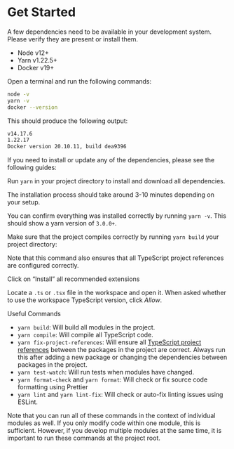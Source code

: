 # Get Started
A few dependencies need to be available in your development system. Please verify they are present or install them.

- Node v12+
- Yarn v1.22.5+
- Docker v19+

Open a terminal and run the following commands:

```bash
node -v
yarn -v
docker --version
```

This should produce the following output:

```bash
v14.17.6
1.22.17
Docker version 20.10.11, build dea9396
```

If you need to install or update any of the dependencies, please see the following guides:

Run `yarn` in your project directory to install and download all dependencies.

The installation process should take around 3-10 minutes depending on your setup.

You can confirm everything was installed correctly by running `yarn -v`. This should show a yarn version of `3.0.0+`.

Make sure that the project compiles correctly by running `yarn build` your project directory:

Note that this command also ensures that all TypeScript project references are configured correctly.

Click on “Install” all recommended extensions

Locate a `.ts` or `.tsx` file in the workspace and open it. When asked whether to use the workspace TypeScript version, click _Allow_.

Useful Commands

- `yarn build`: Will build all modules in the project.
- `yarn compile`: Will compile all TypeScript code.
- `yarn fix-project-references`: Will ensure all [TypeScript project references](https://www.typescriptlang.org/docs/handbook/project-references.html) between the packages in the project are correct. Always run this after adding a new package or changing the dependencies between packages in the project.
- `yarn test-watch`: Will run tests when modules have changed.
- `yarn format-check` and `yarn format`: Will check or fix source code formatting using Prettier
- `yarn lint` and `yarn lint-fix`: Will check or auto-fix linting issues using ESLint.

Note that you can run all of these commands in the context of individual modules as well. If you only modify code within one module, this is sufficient. However, if you develop multiple modules at the same time, it is important to run these commands at the project root.
